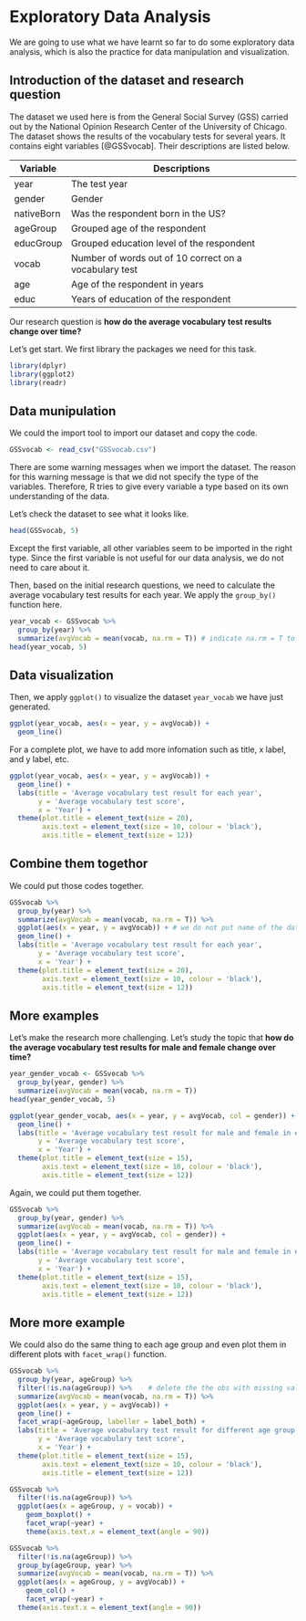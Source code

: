 # Exploratory Data Analysis

We are going to use what we have learnt so far to do some exploratory data analysis, which is also the practice for data manipulation and visualization.

## Introduction of the dataset and research question

The dataset we used here is from the General Social Survey (GSS) carried out by the National Opinion Research Center of the University of Chicago. The dataset shows the results of the vocabulary tests for several years. It contains eight variables [@GSSvocab]. Their descriptions are listed below.

| Variable   | Descriptions                                           |
|------------|--------------------------------------------------------|
| year       | The test year                                          |
| gender     | Gender                                                 |
| nativeBorn | Was the respondent born in the US?                     |
| ageGroup   | Grouped age of the respondent                          |
| educGroup  | Grouped education level of the respondent              |
| vocab      | Number of words out of 10 correct on a vocabulary test |
| age        | Age of the respondent in years                         |
| educ       | Years of education of the respondent                   |

Our research question is **how do the average vocabulary test results change over time?**

Let's get start. We first library the packages we need for this task.

```r
library(dplyr)
library(ggplot2)
library(readr)
```


## Data munipulation

We could the import tool to import our dataset and copy the code.

```r
GSSvocab <- read_csv("GSSvocab.csv")
```

There are some warning messages when we import the dataset. The reason for this warning message is that we did not specify the type of the variables. Therefore, R tries to give every variable a type based on its own understanding of the data.

Let's check the dataset to see what it looks like.

```r
head(GSSvocab, 5)
```

Except the first variable, all other variables seem to be imported in the right type. Since the first variable is not useful for our data analysis, we do not need to care about it.

Then, based on the initial research questions, we need to calculate the average vocabulary test results for each year. We apply the ``group_by()`` function here.

```r
year_vocab <- GSSvocab %>%
  group_by(year) %>%
  summarize(avgVocab = mean(vocab, na.rm = T)) # indicate na.rm = T to deal with missing value
head(year_vocab, 5)
```

## Data visualization

Then, we apply ``ggplot()`` to visualize the dataset ``year_vocab`` we have just generated.

```r
ggplot(year_vocab, aes(x = year, y = avgVocab)) +
  geom_line()
```

For a complete plot, we have to add more infomation such as title, x label, and y label, etc.

```r
ggplot(year_vocab, aes(x = year, y = avgVocab)) +
  geom_line() +
  labs(title = 'Average vocabulary test result for each year',
       y = 'Average vocabulary test score',
       x = 'Year') +
  theme(plot.title = element_text(size = 20),
        axis.text = element_text(size = 10, colour = 'black'),
        axis.title = element_text(size = 12))
```

## Combine them togethor

We could put those codes together.

```r
GSSvocab %>%
  group_by(year) %>%
  summarize(avgVocab = mean(vocab, na.rm = T)) %>%
  ggplot(aes(x = year, y = avgVocab)) + # we do not put name of the dataset here
  geom_line() +
  labs(title = 'Average vocabulary test result for each year',
       y = 'Average vocabulary test score',
       x = 'Year') +
  theme(plot.title = element_text(size = 20),
        axis.text = element_text(size = 10, colour = 'black'),
        axis.title = element_text(size = 12))
```

## More examples

Let's make the research more challenging. Let's study the topic that **how do the average vocabulary test results for male and female change over time?**

```r
year_gender_vocab <- GSSvocab %>%
  group_by(year, gender) %>%
  summarize(avgVocab = mean(vocab, na.rm = T))
head(year_gender_vocab, 5)
```

```r
ggplot(year_gender_vocab, aes(x = year, y = avgVocab, col = gender)) +
  geom_line() +
  labs(title = 'Average vocabulary test result for male and female in each year',
       y = 'Average vocabulary test score',
       x = 'Year') +
  theme(plot.title = element_text(size = 15),
        axis.text = element_text(size = 10, colour = 'black'),
        axis.title = element_text(size = 12))
```

Again, we could put them together.

```r
GSSvocab %>%
  group_by(year, gender) %>%
  summarize(avgVocab = mean(vocab, na.rm = T)) %>%
  ggplot(aes(x = year, y = avgVocab, col = gender)) +
  geom_line() +
  labs(title = 'Average vocabulary test result for male and female in each year',
       y = 'Average vocabulary test score',
       x = 'Year') +
  theme(plot.title = element_text(size = 15),
        axis.text = element_text(size = 10, colour = 'black'),
        axis.title = element_text(size = 12))
```

## More more example

We could also do the same thing to each age group and even plot them in different plots with ``facet_wrap()`` function.

```r
GSSvocab %>%
  group_by(year, ageGroup) %>%
  filter(!is.na(ageGroup)) %>%    # delete the the obs with missing values in ageGroup
  summarize(avgVocab = mean(vocab, na.rm = T)) %>%
  ggplot(aes(x = year, y = avgVocab)) +
  geom_line() +
  facet_wrap(~ageGroup, labeller = label_both) +
  labs(title = 'Average vocabulary test result for different age group in each year',
       y = 'Average vocabulary test score',
       x = 'Year') +
  theme(plot.title = element_text(size = 15),
        axis.text = element_text(size = 10, colour = 'black'),
        axis.title = element_text(size = 12))
```

```r
GSSvocab %>%
  filter(!is.na(ageGroup)) %>%
  ggplot(aes(x = ageGroup, y = vocab)) +
    geom_boxplot() +
    facet_wrap(~year) +
    theme(axis.text.x = element_text(angle = 90))
```

```r
GSSvocab %>%
  filter(!is.na(ageGroup)) %>%
  group_by(ageGroup, year) %>%
  summarize(avgVocab = mean(vocab, na.rm = T)) %>%
  ggplot(aes(x = ageGroup, y = avgVocab)) +
    geom_col() +
    facet_wrap(~year) +
  theme(axis.text.x = element_text(angle = 90))
```







